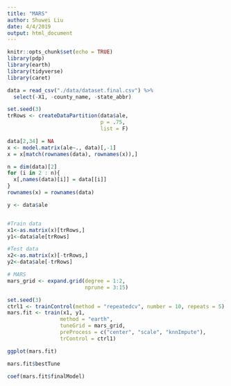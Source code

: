 ```yaml
---
title: "MARS"
author: Shuwei Liu
date: 4/4/2019
output: html_document
---
```


```r
knitr::opts_chunk$set(echo = TRUE)
library(pdp)
library(earth)
library(tidyverse)
library(caret)
```

```r
data = read_csv("./data/dataset.final.csv") %>% 
  select(-X1, -county_name, -state_abbr)

set.seed(3)
trRows <- createDataPartition(data$ale,
                              p = .75,
                              list = F)

data[2,34] = NA
x <- model.matrix(ale~., data)[,-1]
x = x[match(rownames(data), rownames(x)),]

n = dim(data)[2]
for (i in 2 : n){
  x[,names(data)[i]] = data[[i]]
}
rownames(x) = rownames(data)

y <- data$ale


#Train data
x1<-as.matrix(x)[trRows,]
y1<-data$ale[trRows]

#Test data
x2<-as.matrix(x)[-trRows,]
y2<-data$ale[-trRows]
```

```r
# MARS
mars_grid <- expand.grid(degree = 1:2, 
                         nprune = 3:15)

set.seed(3)
ctrl1 <- trainControl(method = "repeatedcv", number = 10, repeats = 5)
mars.fit <- train(x1, y1,
                 method = "earth",
                 tuneGrid = mars_grid,
                 preProcess = c("center", "scale", "knnImpute"),
                 trControl = ctrl1)

ggplot(mars.fit)

mars.fit$bestTune

coef(mars.fit$finalModel)
```



